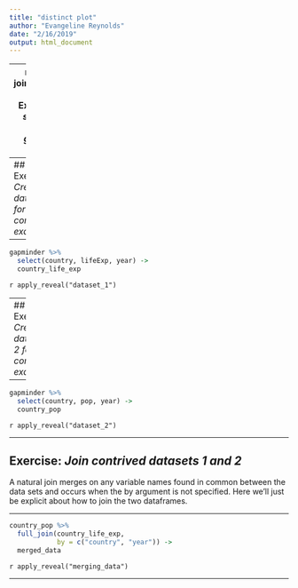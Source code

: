 ---
title: "distinct plot"
author: "Evangeline Reynolds"
date: "2/16/2019"
output: html_document
---


---
name: joiningdata
## Exercise: *spread data, gather data*

Sometimes we'll need to join diverse data together from different sources.  Here let's create a contrived example.  We'll pretend that the data comes from various sources


---
## Exercise: *Create dataset 1 for contrived example*

---

```{r dataset_1, fig.height=3 , comment = " ", eval=T, echo=F}
gapminder %>% 
  select(country, lifeExp, year) ->
  country_life_exp
```


`r apply_reveal("dataset_1")`

---
## Exercise: *Create dataset 2 for contrived example*

---


```{r dataset_2, eval = T, echo=F, comment = " ", fig.height = preview_height}
gapminder %>% 
  select(country, pop, year) ->
  country_pop
```


`r apply_reveal("dataset_2")`

---


## Exercise: *Join contrived datasets 1 and 2*

A natural join merges on any variable names found in common between the data sets and occurs when the by argument is not specified. Here we'll just be explicit about how to join the two dataframes. 

---


```{r merging_data, eval = T, echo=F, comment = " ", fig.height = preview_height}
country_pop %>% 
  full_join(country_life_exp, 
            by = c("country", "year")) ->
  merged_data
```


`r apply_reveal("merging_data")`

---